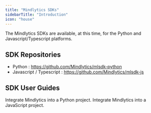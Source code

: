 ```yaml
---
title: "Mindlytics SDKs"
sidebarTitle: "Introduction"
icon: "house"
---
```


The Mindlytics SDKs are available, at this time,  for the Python and Javascript/Typescript platforms.

## SDK Repositories

- Python : https://github.com/Mindlytics/mlsdk-python
- Javascript / Typescript : [<u>https://github.com/Mindlytics/mlsdk-js</u>](https://github.com/Mindlytics/mlsdk-js)

## SDK User Guides

<CardGroup cols={1}>
  <Card title="Python SDK" icon="link" href="/python-sdk/python-usage">
    Integrate Mindlytics into a Python project.
  </Card>
  <Card title="Typescript SDK" icon="link" href="/typescript-sdk/typescript-usage">
    Integrate Mindlytics into a JavaScript project.
  </Card>
</CardGroup>
